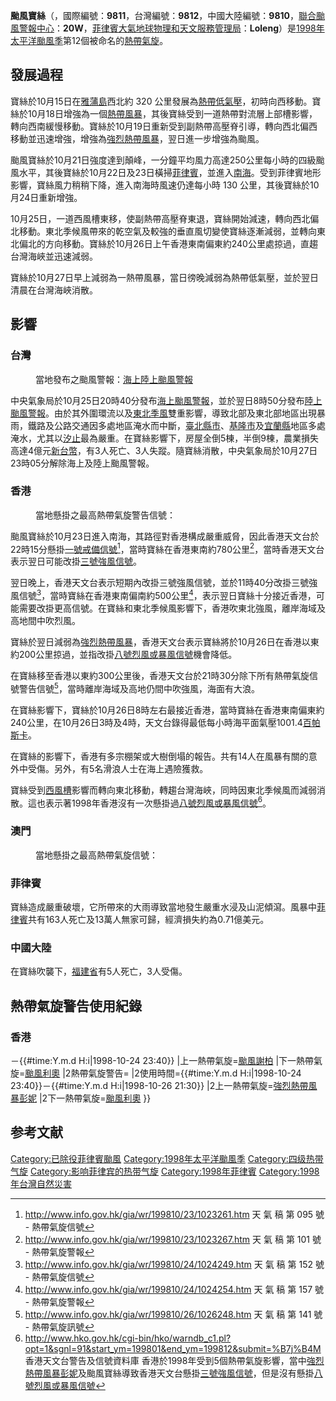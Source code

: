 {{noteTA
|G1=TyphoonOld
|G2=Weather
|T=zh:颱風寶絲 (1998年); zh-cn:强台风宝丝 (1998年); zh-hk:強颱風寶絲 (1998年); zh-tw:中度颱風芭比絲 (1998年)
|1=zh:颱風寶絲; zh-cn:强台风宝丝; zh-hk:強颱風寶絲; zh-tw:中度颱風芭比絲
}}
{{颱風基礎資訊
|颱風名稱              = 颱風寶絲
|外文名稱              = Typhoon Babs
|外文語言              = 英語
|十分鐘平均風速JMA      = 85|JMA=knot
|十分鐘平均風速CWB      = 35|CWB=m/s
|十分鐘平均風速HKO      = 175|HKO=km/h
|二分鐘平均風速         = 50|NMC=m/s
|一分鐘平均風速         = 135|SSHS=knot
|代表圖像              = Typhoon Babs 20 oct 1998 0455Z.jpg
|代表圖像名稱          = 颱風寶絲
|形成日期              = 1998年10月13日
|消散日期              = 1998年10月28日
|瞬間最大陣風           = 220
|最低氣壓              = 940
|財產損失              = 
|死傷人數              = 327死29失蹤
|影響地區              = 菲律賓、台灣、香港、中國大陸（華南）
|備註                  = 
|颱風路徑圖            = Babs 1998 track.png
|風季年份              = 1998
|風季位置              = 太平洋
}}

'''颱風寶絲'''（{{lang-en|'''Typhoon Babs'''}}，國際編號：'''9811'''，台灣編號：'''9812'''，中國大陸編號：'''9810'''，[[聯合颱風警報中心|聯合颱風警報中心]]：'''20W'''，[[菲律賓大氣地球物理和天文服務管理局|菲律賓大氣地球物理和天文服務管理局]]：'''Loleng'''）是[[1998年太平洋颱風季|1998年太平洋颱風季]]第12個被命名的[[熱帶氣旋|熱帶氣旋]]。

==發展過程==
寶絲於10月15日在[[雅蒲島|雅蒲島]]西北約 320 公里發展為[[熱帶低氣壓|熱帶低氣壓]]，初時向西移動。寶絲於10月18日增強為一個[[熱帶風暴|熱帶風暴]]，其後寶絲受到一道熱帶對流層上部槽影響，轉向西南緩慢移動。寶絲於10月19日重新受到副熱帶高壓脊引導，轉向西北偏西移動並迅速增強，增強為[[強烈熱帶風暴|強烈熱帶風暴]]，翌日進一步增強為颱風。

颱風寶絲於10月21日強度達到顛峰，一分鐘平均風力高達250公里每小時的四級颱風水平，其後寶絲於10月22日及23日橫掃[[菲律賓|菲律賓]]，並進入[[南海|南海]]。受到菲律賓地形影響，寶絲風力稍稍下降，進入南海時風速仍達每小時 130 公里，其後寶絲於10月24日重新增強。

10月25日，一道西風槽東移，使副熱帶高壓脊東退，寶絲開始減速，轉向西北偏北移動。東北季候風帶來的乾空氣及較強的垂直風切變使寶絲逐漸減弱，並轉向東北偏北的方向移動。寶絲於10月26日上午香港東南偏東約240公里處掠過，直趨台灣海峽並迅速減弱。

寶絲於10月27日早上減弱為一熱帶風暴，當日徬晚減弱為熱帶低氣壓，並於翌日清晨在台灣海峽消散。

==影響==
{{NoteUTC+8}}
===台灣===
:當地發布之颱風警報：[[海上颱風警報|海上]][[陸上颱風警報|陸上颱風警報]]
中央氣象局於10月25日20時40分發布[[海上颱風警報|海上颱風警報]]，並於翌日8時50分發布[[陸上颱風警報|陸上颱風警報]]。由於其外圍環流以及[[東北季風|東北季風]]雙重影響，導致北部及東北部地區出現暴雨，鐵路及公路交通因多處地區淹水而中斷，[[新北市|臺北縣]][[臺北市|市]]、[[基隆市|基隆市]]及[[宜蘭縣|宜蘭縣]]地區多處淹水，尤其以[[汐止區|汐止]]最為嚴重。在寶絲影響下，房屋全倒5棟，半倒9棟，農業損失高達4億元[[新台幣|新台幣]]，有3人死亡、3人失蹤。隨寶絲消散，中央氣象局於10月27日23時05分解除海上及陸上颱風警報。

===香港===
{{HKTY Wind|hour|長洲=62|赤鱲角=38|沙田=19|青衣=49|西貢=47|流浮山=43|打鼓嶺=31|啟德=|Remark=此圖假設寶絲襲港時，天文台已引入8個指定自動氣象站作指標。}}
:當地懸掛之最高熱帶氣旋警告信號：{{HKTY|3}}
颱風寶絲於10月23日進入南海，其路徑對香港構成嚴重威脅，因此香港天文台於22時15分懸掛[[一號戒備信號|一號戒備信號]]<ref>http://www.info.gov.hk/gia/wr/199810/23/1023261.htm 天 氣 稿 第 095 號 - 熱帶氣旋信號</ref>，當時寶絲在香港東南約780公里<ref>http://www.info.gov.hk/gia/wr/199810/23/1023267.htm 天 氣 稿 第 101 號 - 熱帶氣旋警報</ref>，當時香港天文台表示翌日可能改掛[[三號強風信號|三號強風信號]]。

翌日晚上，香港天文台表示短期內改掛三號強風信號，並於11時40分改掛三號強風信號<ref> http://www.info.gov.hk/gia/wr/199810/24/1024249.htm 天 氣 稿 第 152 號 - 熱帶氣旋信號</ref>，當時寶絲在香港東南偏南約500公里<ref>http://www.info.gov.hk/gia/wr/199810/24/1024254.htm 天 氣 稿 第 157 號 - 熱帶氣旋警報</ref>，表示翌日寶絲十分接近香港，可能需要改掛更高信號。在寶絲和東北季候風影響下，香港吹東北強風，離岸海域及高地間中吹烈風。

寶絲於翌日減弱為[[強烈熱帶風暴|強烈熱帶風暴]]，香港天文台表示寶絲將於10月26日在香港以東約200公里掠過，並指改掛[[八號烈風或暴風信號|八號烈風或暴風信號]]機會降低。

在寶絲移至香港以東約300公里後，香港天文台於21時30分除下所有熱帶氣旋信號警告信號<ref>http://www.info.gov.hk/gia/wr/199810/26/1026248.htm 天 氣 稿 第 141 號 - 熱帶氣旋訊號</ref>，當時離岸海域及高地仍間中吹強風，海面有大浪。

在寶絲影響下，寶絲於10月26日8時左右最接近香港，當時寶絲在香港東南偏東約240公里，在10月26日3時及4時，天文台錄得最低每小時海平面氣壓1001.4[[百帕斯卡|百帕斯卡]]。

在寶絲的影響下，香港有多宗棚架或大樹倒塌的報告。共有14人在風暴有關的意外中受傷。另外，有5名滑浪人士在海上遇險獲救。

寶絲受到[[西風槽|西風槽]]影響而轉向東北移動，轉趨台灣海峽，同時因東北季候風而減弱消散。這也表示著1998年香港沒有一次懸掛過[[八號烈風或暴風信號|八號烈風或暴風信號]]<ref>http://www.hko.gov.hk/cgi-bin/hko/warndb_c1.pl?opt=1&sgnl=91&start_ym=199801&end_ym=199812&submit=%B7j%B4M 香港天文台警告及信號資料庫 香港於1998年受到5個熱帶氣旋影響，當中[[強烈熱帶風暴彭妮|強烈熱帶風暴彭妮]]及颱風寶絲導致香港天文台懸掛[[三號強風信號|三號強風信號]]，但是沒有懸掛[[八號烈風或暴風信號|八號烈風或暴風信號]]</ref>。

===澳門===
:當地懸掛之最高熱帶氣旋信號：{{MOTY|3}}

===菲律賓===
寶絲造成嚴重破壞，它所帶來的大雨導致當地發生嚴重水浸及山泥傾瀉。風暴中[[菲律賓|菲律賓]]共有163人死亡及13萬人無家可歸，經濟損失約為0.71億美元。

===中國大陸===
在寶絲吹襲下，[[福建省|福建省]]有5人死亡，3人受傷。

==熱帶氣旋警告使用紀錄==
===香港===
{{熱帶氣旋警告使用紀錄
|氣象台=[[香港天文台|香港天文台]]
|警告系統=[[香港熱帶氣旋警告信號|熱帶氣旋警告信號]]
|熱帶氣旋警告={{HKTY|1}}
|使用時間={{#time:Y.m.d H:i|1998-10-23 22:15}}－{{#time:Y.m.d H:i|1998-10-24 23:40}}
|上一熱帶氣旋=[[颱風謝柏|颱風謝柏]]
|下一熱帶氣旋=[[颱風利奧|颱風利奧]]
|2熱帶氣旋警告={{HKTY|3}}
|2使用時間={{#time:Y.m.d H:i|1998-10-24 23:40}}－{{#time:Y.m.d H:i|1998-10-26 21:30}}
|2上一熱帶氣旋=[[1998年太平洋颱風季#強烈熱帶風暴彭妮(Penny)|強烈熱帶風暴彭妮]]
|2下一熱帶氣旋=[[颱風利奧|颱風利奧]]
}}
==参考文献==
{{reflist}}
{{香港颱風}}
{{澳門颱風}}
{{台灣颱風}}
[[Category:已除役菲律賓颱風|Category:已除役菲律賓颱風]]
[[Category:1998年太平洋颱風季|Category:1998年太平洋颱風季]]
[[Category:四级热带气旋|Category:四级热带气旋]]
[[Category:影响菲律宾的热带气旋|Category:影响菲律宾的热带气旋]]
[[Category:1998年菲律賓|Category:1998年菲律賓]]
[[Category:1998年台灣自然災害|Category:1998年台灣自然災害]]